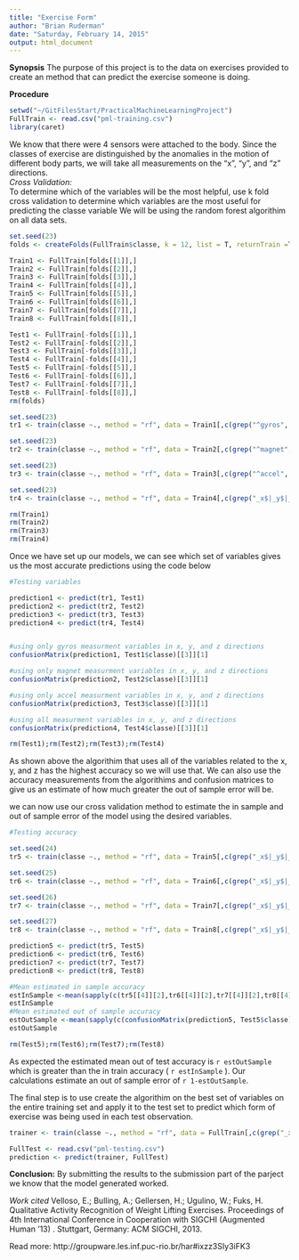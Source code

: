 ```yaml
---
title: "Exercise Form"
author: "Brian Ruderman"
date: "Saturday, February 14, 2015"
output: html_document
---
```

**Synopsis**
The purpose of this project is to the data on exercises provided to create an method that can predict the exercise someone is doing.

**Procedure**

```r
setwd("~/GitFilesStart/PracticalMachineLearningProject")
FullTrain <- read.csv("pml-training.csv")
library(caret)
```
We know that there were 4 sensors were attached to the body.  Since the classes of exercise are distinguished by the anomalies in the motion of different body parts, we will take all measurements on the "x", "y", and "z" directions.  
*Cross Validation:*  
To determine which of the variables will be the most helpful, use k fold cross validation to determine which variables are the most useful for predicting the classe variable
We will be using the random forest algorithim on all data sets.

```r
set.seed(23)
folds <- createFolds(FullTrain$classe, k = 12, list = T, returnTrain =T)

Train1 <- FullTrain[folds[[1]],] 
Train2 <- FullTrain[folds[[2]],]
Train3 <- FullTrain[folds[[3]],]
Train4 <- FullTrain[folds[[4]],]
Train5 <- FullTrain[folds[[5]],] 
Train6 <- FullTrain[folds[[6]],]
Train7 <- FullTrain[folds[[7]],]
Train8 <- FullTrain[folds[[8]],]

Test1 <- FullTrain[-folds[[1]],] 
Test2 <- FullTrain[-folds[[2]],]
Test3 <- FullTrain[-folds[[3]],]
Test4 <- FullTrain[-folds[[4]],]
Test5 <- FullTrain[-folds[[5]],] 
Test6 <- FullTrain[-folds[[6]],]
Test7 <- FullTrain[-folds[[7]],]
Test8 <- FullTrain[-folds[[8]],]
rm(folds)

set.seed(23)
tr1 <- train(classe ~., method = "rf", data = Train1[,c(grep("^gyros", colnames(Train4)), 160)], tuneGrid = data.frame(mtry =5))

set.seed(23)
tr2 <- train(classe ~., method = "rf", data = Train2[,c(grep("^magnet", colnames(Train4)), 160)], tuneGrid = data.frame(mtry =5))

set.seed(23)
tr3 <- train(classe ~., method = "rf", data = Train3[,c(grep("^accel", colnames(Train4)), 160)], tuneGrid = data.frame(mtry =5))

set.seed(23)
tr4 <- train(classe ~., method = "rf", data = Train4[,c(grep("_x$|_y$|_z$", colnames(Train4)), 160)], tuneGrid = data.frame(mtry =5))

rm(Train1)
rm(Train2)
rm(Train3)
rm(Train4)
```
Once we have set up our models, we can see which set of variables gives us the most accurate predictions using the code below
```r
#Testing variables

prediction1 <- predict(tr1, Test1)
prediction2 <- predict(tr2, Test2)
prediction3 <- predict(tr3, Test3)
prediction4 <- predict(tr4, Test4)


#using only gyros measurment variables in x, y, and z directions
confusionMatrix(prediction1, Test1$classe)[[3]][1]

#using only magnet measurment variables in x, y, and z directions
confusionMatrix(prediction2, Test2$classe)[[3]][1]

#using only accel measurment variables in x, y, and z directions
confusionMatrix(prediction3, Test3$classe)[[3]][1]

#using all measurment variables in x, y, and z directions
confusionMatrix(prediction4, Test4$classe)[[3]][1]

rm(Test1);rm(Test2);rm(Test3);rm(Test4)

```
As shown above the algorithim that uses all of the variables related to the x, y, and z has the highest accuracy so we will use that. We can also use the accuracy measurements from the algorithims and confusion matrices to give us an estimate of how much greater the out of sample error will be.  

we can now use our cross validation method to estimate the in sample and out of sample error of the model using the desired variables.

```r
#Testing accuracy

set.seed(24)
tr5 <- train(classe ~., method = "rf", data = Train5[,c(grep("_x$|_y$|_z$", colnames(Train5)), 160)], tuneGrid = data.frame(mtry =5))

set.seed(25)
tr6 <- train(classe ~., method = "rf", data = Train6[,c(grep("_x$|_y$|_z$", colnames(Train6)), 160)], tuneGrid = data.frame(mtry =5))

set.seed(26)
tr7 <- train(classe ~., method = "rf", data = Train7[,c(grep("_x$|_y$|_z$", colnames(Train7)), 160)], tuneGrid = data.frame(mtry =5))

set.seed(27)
tr8 <- train(classe ~., method = "rf", data = Train8[,c(grep("_x$|_y$|_z$", colnames(Train8)), 160)], tuneGrid = data.frame(mtry =5))

prediction5 <- predict(tr5, Test5)
prediction6 <- predict(tr6, Test6)
prediction7 <- predict(tr7, Test7)
prediction8 <- predict(tr8, Test8)

#Mean estimated in sample accuracy
estInSample <-mean(sapply(c(tr5[[4]][2],tr6[[4]][2],tr7[[4]][2],tr8[[4]][2]), mean))
estInSample
#Mean estimated out of sample accuracy
estOutSample <-mean(sapply(c(confusionMatrix(prediction5, Test5$classe)[[3]][1],confusionMatrix(prediction6, Test6$classe)[[3]][1], confusionMatrix(prediction7, Test7$classe)[[3]][1],confusionMatrix(prediction8, Test8$classe))[[3]][1], mean))
estOutSample

rm(Test5);rm(Test6);rm(Test7);rm(Test8)
```
As expected the estimated mean out of test accuracy is `r estOutSample` which is greater than the in train accuracy ( `r estInSample` ). Our calculations estimate an out of sample error of `r 1-estOutSample`.

The final step is to use create the algorithim on the best set of variables on the entire training set and apply it to the test set to predict which form of exercise was being used in each test observation. 

```r
trainer <- train(classe ~., method = "rf", data = FullTrain[,c(grep("_x$|_y$|_z$", colnames(FullTrain)), 160)], tuneGrid = data.frame(mtry =5))

FullTest <- read.csv("pml-testing.csv")
prediction <- predict(trainer, FullTest)
```
**Conclusion:**
By submitting the results to the submission part of the parject we know that the model generated worked.

*Work cited*
Velloso, E.; Bulling, A.; Gellersen, H.; Ugulino, W.; Fuks, H. Qualitative Activity Recognition of Weight Lifting Exercises. Proceedings of 4th International Conference in Cooperation with SIGCHI (Augmented Human '13) . Stuttgart, Germany: ACM SIGCHI, 2013.

Read more: http://groupware.les.inf.puc-rio.br/har#ixzz3SIy3iFK3

